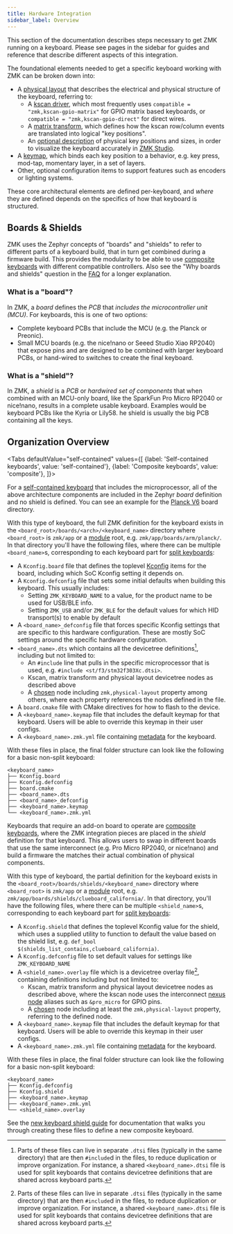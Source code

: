 ```yaml
---
title: Hardware Integration
sidebar_label: Overview
---
```



This section of the documentation describes steps necessary to get ZMK running on a keyboard.
Please see pages in the sidebar for guides and reference that describe different aspects of this integration.

The foundational elements needed to get a specific keyboard working with ZMK can be broken down into:

- A [physical layout](physical-layouts.md) that describes the electrical and physical structure of the keyboard, referring to:
  - A [kscan driver](../../config/kscan.md), which most frequently uses `compatible = "zmk,kscan-gpio-matrix"` for GPIO matrix based keyboards, or `compatible = "zmk,kscan-gpio-direct"` for direct wires.
  - A [matrix transform](../../config/layout.md), which defines how the kscan row/column events are translated into logical "key positions".
  - An [optional description](physical-layouts.md#optional-keys-property) of physical key positions and sizes, in order to visualize the keyboard accurately in [ZMK Studio](../../features/studio.md).
- A [keymap](../../keymaps/index.mdx), which binds each key position to a behavior, e.g. key press, mod-tap, momentary layer, in a set of layers.
- Other, optional configuration items to support features such as encoders or lighting systems.

These core architectural elements are defined per-keyboard, and _where_ they are defined depends on the specifics of how that keyboard is structured.

## Boards & Shields

ZMK uses the Zephyr concepts of "boards" and "shields" to refer to different parts of a keyboard build, that in turn get combined during a firmware build.
This provides the modularity to be able to use [composite keyboards](#composite-keyboards) with different compatible controllers.
Also see the "Why boards and shields" question in the [FAQ](../../faq.md#why-boards-and-shields-why-not-just-keyboard) for a longer explanation.

### What is a "board"?

In ZMK, a _board_ defines the _PCB_ that _includes the microcontroller unit (MCU)_.
For keyboards, this is one of two options:

- Complete keyboard PCBs that include the MCU (e.g. the Planck or Preonic).
- Small MCU boards (e.g. the nice!nano or Seeed Studio Xiao RP2040) that expose pins and are designed to be combined with larger keyboard PCBs, or hand-wired to switches to create the final keyboard.

### What is a "shield"?

In ZMK, a _shield_ is a _PCB_ or _hardwired set of components_ that when combined with an MCU-only board, like the SparkFun Pro Micro RP2040 or nice!nano, results in a complete usable keyboard.
Examples would be keyboard PCBs like the Kyria or Lily58.
he shield is usually the big PCB containing all the keys.

## Organization Overview

<Tabs
defaultValue="self-contained"
values={[
{label: 'Self-contained keyboards', value: 'self-contained'},
{label: 'Composite keyboards', value: 'composite'},
]}>

<TabItem value="self-contained">

For a [self-contained keyboard](../../hardware.mdx#onboard) that includes the microprocessor, all of the above architecture components are included in the Zephyr _board_ definition and no shield is defined.
You can see an example for the [Planck V6](https://github.com/zmkfirmware/zmk/tree/main/app/boards/arm/planck) board directory.

With this type of keyboard, the full ZMK definition for the keyboard exists in the `<board_root>/boards/<arch>/<keyboard_name>` directory where `<board_root>` is `zmk/app` or a [module](../../features/modules.mdx) root, e.g. `zmk/app/boards/arm/planck/`.
In that directory you'll have the following files, where there can be multiple `<board_name>`s, corresponding to each keyboard part for [split keyboards](../../features/split-keyboards.md):

- A `Kconfig.board` file that defines the toplevel [Kconfig](https://docs.zephyrproject.org/3.5.0/build/kconfig/index.html) items for the board, including which SoC Kconfig setting it depends on.
- A `Kconfig.defconfig` file that sets some initial defaults when building this keyboard. This usually includes:
  - Setting `ZMK_KEYBOARD_NAME` to a value, for the product name to be used for USB/BLE info.
  - Setting `ZMK_USB` and/or `ZMK_BLE` for the default values for which HID transport(s) to enable by default
- A `<board_name>_defconfig` file that forces specific Kconfig settings that are specific to this hardware configuration.
  These are mostly SoC settings around the specific hardware configuration.
- `<board_name>.dts` which contains all the devicetree definitions[^1], including but not limited to:
  - An `#include` line that pulls in the specific microprocessor that is used, e.g. `#include <st/f3/stm32f303Xc.dtsi>`.
  - Kscan, matrix transform and physical layout devicetree nodes as described above
  - A [chosen](https://docs.zephyrproject.org/3.5.0/build/dts/intro-syntax-structure.html#aliases-and-chosen-nodes) node including `zmk,physical-layout` property among others, where each property references the nodes defined in the file.
- A `board.cmake` file with CMake directives for how to flash to the device.
- A `<keyboard_name>.keymap` file that includes the default keymap for that keyboard. Users will be able to override this keymap in their user configs.
- A `<keyboard_name>.zmk.yml` file containing [metadata](hardware-metadata-files.md) for the keyboard.

With these files in place, the final folder structure can look like the following for a basic non-split keyboard:

```
<keyboard_name>
├── Kconfig.board
├── Kconfig.defconfig
├── board.cmake
├── <board_name>.dts
├── <board_name>_defconfig
├── <keyboard_name>.keymap
└── <keyboard_name>.zmk.yml
```

[^1]:
    Parts of these files can live in separate `.dtsi` files (typically in the same directory) that are then `#include`d in the files, to reduce duplication or improve organization.
    For instance, a shared `<keyboard_name>.dtsi` file is used for split keyboards that contains devicetree definitions that are shared across keyboard parts.

</TabItem>
<TabItem value="composite">

Keyboards that require an add-on board to operate are [composite keyboards](../../hardware.mdx#composite), where the ZMK integration pieces are placed in the _shield_ definition for that keyboard.
This allows users to swap in different boards that use the same interconnect (e.g. Pro Micro RP2040, or nice!nano) and build a firmware the matches their actual combination of physical components.

With this type of keyboard, the partial definition for the keyboard exists in the `<board_root>/boards/shields/<keyboard_name>` directory where `<board_root>` is `zmk/app` or a [module](../../features/modules.mdx) root, e.g. `zmk/app/boards/shields/clueboard_california/`.
In that directory, you'll have the following files, where there can be multiple `<shield_name>`s, corresponding to each keyboard part for [split keyboards](../../features/split-keyboards.md):

- A `Kconfig.shield` that defines the toplevel Kconfig value for the shield, which uses a supplied utility to function to default the value based on the shield list, e.g. `def_bool $(shields_list_contains,clueboard_california)`.
- A `Kconfig.defconfig` file to set default values for settings like `ZMK_KEYBOARD_NAME`
- A `<shield_name>.overlay` file which is a devicetree overlay file[^1], containing definitions including but not limited to:
  - Kscan, matrix transform and physical layout devicetree nodes as described above, where the kscan node uses the interconnect [nexus node](https://docs.zephyrproject.org/3.5.0/hardware/porting/shields.html#gpio-nexus-nodes) aliases such as `&pro_micro` for GPIO pins.
  - A [chosen](https://docs.zephyrproject.org/3.5.0/build/dts/intro-syntax-structure.html#aliases-and-chosen-nodes) node including at least the `zmk,physical-layout` property, referring to the defined node.
- A `<keyboard_name>.keymap` file that includes the default keymap for that keyboard. Users will be able to override this keymap in their user configs.
- A `<keyboard_name>.zmk.yml` file containing [metadata](hardware-metadata-files.md) for the keyboard.

With these files in place, the final folder structure can look like the following for a basic non-split keyboard:

```
<keyboard_name>
├── Kconfig.defconfig
├── Kconfig.shield
├── <keyboard_name>.keymap
├── <keyboard_name>.zmk.yml
└── <shield_name>.overlay
```

See the [new keyboard shield guide](new-shield.mdx) for documentation that walks you through creating these files to define a new composite keyboard.

</TabItem>
</Tabs>
